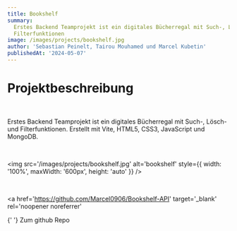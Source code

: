 ```yaml
---
title: Bookshelf
summary:
  Erstes Backend Teamprojekt ist ein digitales Bücherregal mit Such-, Lösch- und
  Filterfunktionen
image: /images/projects/bookshelf.jpg
author: 'Sebastian Peinelt, Tairou Mouhamed und Marcel Kubetin'
publishedAt: '2024-05-07'
---
```


# Projektbeschreibung

<br />

Erstes Backend Teamprojekt ist ein digitales Bücherregal mit Such-, Lösch- und
Filterfunktionen. Erstellt mit Vite, HTML5, CSS3, JavaScript und MongoDB.

<br />

<img
  src='/images/projects/bookshelf.jpg'
  alt='bookshelf'
  style={{ width: '100%', maxWidth: '600px', height: 'auto' }}
/>

<br />

<a
  href='https://github.com/Marcel0906/Bookshelf-API'
  target='_blank'
  rel='noopener noreferrer'
>
  {' '}
  Zum github Repo
</a>
